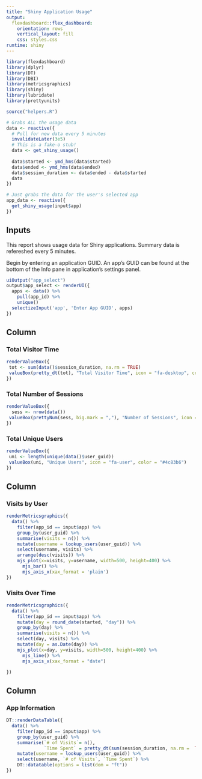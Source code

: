 ```yaml
---
title: "Shiny Application Usage"
output: 
  flexdashboard::flex_dashboard:
    orientation: rows
    vertical_layout: fill
    css: styles.css
runtime: shiny
---
```


```r
library(flexdashboard)
library(dplyr)
library(DT)
library(DBI)
library(metricsgraphics)
library(shiny)
library(lubridate)
library(prettyunits)

source("helpers.R")

# Grabs ALL the usage data 
data <- reactive({
  # Poll for new data every 5 minutes
  invalidateLater(3e5)
  # This is a fake-o stub!
  data <- get_shiny_usage()
  
  data$started <- ymd_hms(data$started)
  data$ended <- ymd_hms(data$ended)
  data$session_duration <- data$ended - data$started
  data
})

# Just grabs the data for the user's selected app
app_data <- reactive({
  get_shiny_usage(input$app)
})

```



Inputs {.sidebar}
-----------------------------------------------------------------------
This report shows usage data for Shiny applications. Summary data is refereshed every 5 minutes. 

Begin by entering an application GUID. An app's GUID can be found at the bottom of the Info pane in application's settings panel.


```r
uiOutput("app_select")
output$app_select <- renderUI({
  apps <- data() %>% 
    pull(app_id) %>% 
    unique()
  selectizeInput('app', 'Enter App GUID', apps)  
})

```


Column
-----------------------------------------------------------------------

### Total Visitor Time

```r
renderValueBox({
 tot <- sum(data()$session_duration, na.rm = TRUE)
 valueBox(pretty_dt(tot), "Total Visitor Time", icon = "fa-desktop", color = "#4c83b6") 
})
```

### Total Number of Sessions

```r
renderValueBox({
  sess <- nrow(data())
 valueBox(prettyNum(sess, big.mark = ","), "Number of Sessions", icon = "fa-clock", color = "#4c83b6") 
})
```

### Total Unique Users

```r
renderValueBox({
 uni <- length(unique(data()$user_guid))
 valueBox(uni, "Unique Users", icon = "fa-user", color = "#4c83b6") 
})
```

Column 
-----------------------------------------------------------------------
### Visits by User

```r
renderMetricsgraphics({
  data() %>%
    filter(app_id == input$app) %>% 
    group_by(user_guid) %>% 
    summarise(visits = n()) %>% 
    mutate(username = lookup_users(user_guid)) %>% 
    select(username, visits) %>% 
    arrange(desc(visits)) %>% 
    mjs_plot(x=visits, y=username, width=500, height=400) %>%
      mjs_bar() %>%
      mjs_axis_x(xax_format = 'plain')  
})
```

### Visits Over Time

```r
renderMetricsgraphics({
  data() %>%
    filter(app_id == input$app) %>% 
    mutate(day = round_date(started, "day")) %>% 
    group_by(day) %>% 
    summarise(visits = n()) %>% 
    select(day, visits) %>% 
    mutate(day = as.Date(day)) %>% 
    mjs_plot(x=day, y=visits, width=500, height=400) %>%
      mjs_line() %>% 
      mjs_axis_x(xax_format = "date")

})
```

Column 
-----------------------------------------------------------------------

### App Information

```r
DT::renderDataTable({
  data() %>% 
    filter(app_id == input$app) %>% 
    group_by(user_guid) %>% 
    summarise(`# of Visits`= n(), 
              `Time Spent` = pretty_dt(sum(session_duration, na.rm =  TRUE))) %>% 
    mutate(username = lookup_users(user_guid)) %>% 
    select(username, `# of Visits`, `Time Spent`) %>% 
    DT::datatable(options = list(dom = "ft"))
})

```

